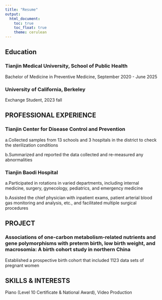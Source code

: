 ```yaml
---
title: "Resume"
output: 
  html_document:
    toc: true
    toc_float: true
    theme: cerulean
---
```


## Education

### Tianjin Medical University, School of Public Health
   Bachelor of Medicine in Preventive Medicine, September 2020 - June 2025

### University of California, Berkeley
   Exchange Student, 2023 fall
   

## PROFESSIONAL EXPERIENCE

### Tianjin Center for Disease Control and Prevention 

   a.Collected samples from 13 schools and 3 hospitals in the district to check the sterilization conditions
  
   b.Summarized and reported the data collected and re-measured any abnormalities
   
### Tianjin Baodi Hospital

   a.Participated in rotations in varied departments, including internal medicine, surgery, gynecology, pediatrics, and emergency medicine
   
   b.Assisted the chief physician with inpatient exams, patient arterial blood gas monitoring and analysis, etc., and facilitated multiple surgical procedures

## PROJECT
 
### Associations of one-carbon metabolism-related nutrients and gene polymorphisms with preterm birth, low birth weight, and macrosomia: A birth cohort study in northern China

Established a prospective birth cohort that included 1123 data sets of pregnant women
  
## SKILLS & INTERESTS

Piano (Level 10 Certificate & National Award), Video Production